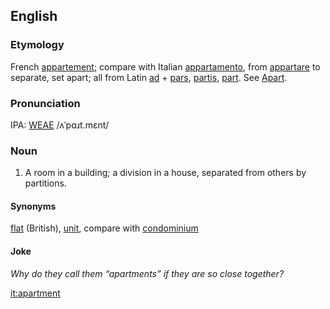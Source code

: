 ==English==
===Etymology===
French [[appartement]]; compare with Italian [[appartamento]], from [[appartare]] to separate, set apart; all from Latin [[ad]] + [[pars]], [[partis]], [[part]].  See [[Apart]].

===Pronunciation===
IPA: [[WEAE]] /ʌˈpɑɹt.mɛnt/

===Noun===
# A room in a building; a division in a house, separated from others by partitions.

====Synonyms====
[[flat]] (British), [[unit]], compare with [[condominium]]

====Joke====
''Why do they call them &ldquo;apartments&rdquo; if they are so close together?''

[[it:apartment]]